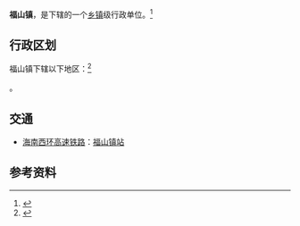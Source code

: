 {{中国乡级行政区
|景观照片文件名 =File:Fushanzhen - downtown in 2014 - 01.jpg
|景观照片描述 = 福山镇中心街景
|汉语拼音 = 
|其他语言 = 
|其他语言名称 = 
|旧称 = 
|地名出处 = 
|位置图文件名 = 
|位置图描述 = 
|自定义图片= 
|建置时间 = 
|政府驻地 = 
|毗邻 = 
|总面积 = 
|总人口 = 
|总人口年份 = 
|户籍人口 = 
|户籍人口年份 = 
|常住人口 = 
|常住人口年份 = 
|人口密度 = 
|GDP = 
|GDP年份 = 
|邮政编码 = 
|电话区号 = 898
|官方网站 = 
|网站名称 = 
|46/90/23/108/000}}

'''福山镇'''，是{{PRC admin/fullname|46/90/23/108/000|3}}下辖的一个[[乡镇|乡镇]]级行政单位。<ref>{{PRC admin/ref sgc|{{PRC admin/parent|46/90/23/108/000}}}}</ref>

== 行政区划 ==
福山镇下辖以下地区：<ref>{{PRC admin/ref sgc|46/90/23/108/000}}</ref>

{{PRC admin/children|46/90/23/108/000}}。

== 交通 ==
*[[海南西环高速铁路|海南西环高速铁路]]：[[福山镇站|福山镇站]]

== 参考资料 ==
{{reflist}}

{{PRC admin/navcat|46/90/23/108/000}}